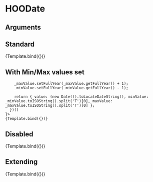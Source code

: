 
<Meta title="Atoms/Input/HOODate" component={HOODate} />

# HOODate


## Arguments

<ArgsTable of={HOODate} />


## Standard
<Canvas>
  <Story 
    name="Standard"
    args = { 
      { value: (new Date()).toLocaleDateString() }
    }>
    {Template.bind({})}
  </Story>
</Canvas>

## With Min/Max values set
<Canvas>
  <Story 
    name="Min/Max Values"
    args = {
      (function () {
        const _minValue = new Date();
        const _maxValue = new Date();

        _maxValue.setFullYear(_maxValue.getFullYear() + 1);
        _minValue.setFullYear(_minValue.getFullYear() - 1);

        return { value: (new Date()).toLocaleDateString(), minValue: _minValue.toISOString().split('T')[0], maxValue: _maxValue.toISOString().split('T')[0] };
      })()
    }>
    {Template.bind({})}
  </Story>
</Canvas>

## Disabled
<Canvas>
  <Story 
    name="Disabled"
    args = { 
      { value: (new Date()).toLocaleDateString(), disabled: true }
    }>
    {Template.bind({})}
  </Story>
</Canvas>

## Extending
<Canvas>
  <Story 
    name="Extending"
    args = { 
     { value: (new Date()).toLocaleDateString(), rootElementAttributes: { style: { backgroundColor: "red" } }}
    }>
    {Template.bind({})}
  </Story>
</Canvas>